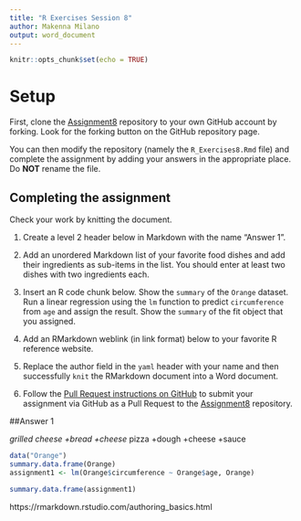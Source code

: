 ```yaml
---
title: "R Exercises Session 8"
author: Makenna Milano
output: word_document
---
```


```r
knitr::opts_chunk$set(echo = TRUE)
```

# Setup

First, clone the [Assignment8][1] repository to your own GitHub account
by forking. Look for the forking button on the GitHub repository page.

You can then modify the repository (namely the `R_Exercises8.Rmd` file)
and complete the assignment by adding your answers in the appropriate
place. Do **NOT** rename the file.

## Completing the assignment

Check your work by knitting the document.

1. Create a level 2 header below in Markdown with the name "Answer 1".


2. Add an unordered Markdown list of your favorite food dishes and
add their ingredients as sub-items in the list. You should enter at least two
dishes with two ingredients each.



3. Insert an R code chunk below. Show the `summary` of the `Orange` dataset.
Run a linear regression using the `lm` function to predict `circumference` from
`age` and assign the result. Show the `summary` of the fit object that you
assigned.


4. Add an RMarkdown weblink (in link format) below to your favorite R reference
website.


5. Replace the author field in the `yaml` header with your name and then
successfully `knit` the RMarkdown document into a Word document.


6. Follow the [Pull Request instructions on GitHub](https://help.github.com/en/github/collaborating-with-issues-and-pull-requests/creating-a-pull-request-from-a-fork)
to submit your assignment via GitHub as a Pull Request to the [Assignment8][1]
repository.

[1]: https://github.com/CUNYSPHCode/Assignment8


##Answer 1

*grilled cheese
  +bread
  +cheese
*pizza
  +dough
  +cheese
  +sauce
  
```r

data("Orange")
summary.data.frame(Orange)
assignment1 <- lm(Orange$circumference ~ Orange$age, Orange)

summary.data.frame(assignment1)

```

https://rmarkdown.rstudio.com/authoring_basics.html
